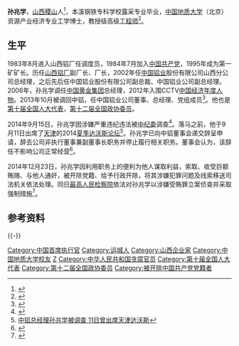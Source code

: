 '''孙兆学'''{{BD|1962年|9月|||孙}}，[[山西省|山西]][[稷山县|稷山]]人<ref name="中铝总经理孙兆学违纪被查 曾在山西工作22年">{{Cite web|title=中铝总经理孙兆学违纪被查 曾在山西工作22年|url=http://finance.ifeng.com/a/20140916/13116021_0.shtml|access-date=2021-11-25|work=finance.ifeng.com|archive-date=2019-06-08|archive-url=https://web.archive.org/web/20190608085320/http://finance.ifeng.com/a/20140916/13116021_0.shtml}}</ref>，本溪钢铁专科学校露采专业毕业，[[中国地质大学|中国地质大学]]（北京）资源产业经济专业工学博士，教授级高级[[工程师|工程师]]<ref>{{Cite web|title=中国领导干部资料库：孙兆学|url=http://gbzl.people.com.cn/grzy.php?id=131000002|access-date=2014-09-16|archive-url=https://web.archive.org/web/20140729225404/http://gbzl.people.com.cn/grzy.php?id=131000002|archive-date=2014-07-29|dead-url=yes}}</ref>。 

==生平==
1983年8月进入山西铝厂任调度员，1984年7月加入[[中国共产党|中国共产党]]，1995年成为第一矿矿长。历任[[山西铝厂|山西铝厂]]副厂长、厂长，2002年任[[中国铝业|中国铝业]]股份有限公司山西分公司总经理，之后先后任中国铝业股份有限公司副总裁、中国铝业公司副总经理。2006年，孙兆学调任[[中国黄金集团|中国黄金集团]]总经理，2012年入围CCTV[[中国经济年度人物|中国经济年度人物]]。2013年10月被调回中铝，任中国铝业公司董事、总经理、党组成员<ref>{{Cite web|title=中国铝业公司总经理孙兆学被调查_新浪财经_新浪网|url=http://finance.sina.com.cn/focus/sunzhaoxue/|access-date=2021-11-25|work=finance.sina.com.cn|archive-date=2021-11-25|archive-url=https://web.archive.org/web/20211125151654/http://finance.sina.com.cn/focus/sunzhaoxue/}}</ref>。他也是[[第十届全国人民代表大会代表名单|第十届全国人大代表]]，[[中国人民政治协商会议第十二届全国委员会委员名单|第十二届全国政协委员]]。

2014年9月15日，孙兆学因涉嫌严重违纪违法被[[中纪委|中纪委]]调查<ref>{{Cite web|title=中国铝业公司总经理孙兆学接受组织调查————执纪审查——中央纪委国家监委网站|url=https://www.ccdi.gov.cn/scdc/zggb/zjsc/201607/t20160704_115840.html|access-date=2021-11-25|work=www.ccdi.gov.cn|archive-date=2021-11-25|archive-url=https://web.archive.org/web/20211125145649/https://www.ccdi.gov.cn/scdc/zggb/zjsc/201607/t20160704_115840.html}}</ref>。落马之前，他于9月11日出席了[[天津|天津]]的2014[[夏季达沃斯论坛|夏季达沃斯论坛]]<ref>[http://news.xinhuanet.com/yzyd/energy/20140916/c_1112491182.htm 中铝总经理孙兆学被调查 11日曾出席天津达沃斯]</ref>。孙兆学已向中铝董事会递交辞呈申请，辞去公司非执行董事兼副董事长职务并停止履行相关职务。董事会认为，该辞任不影响公司正常经营<ref>{{Cite web|title=中国铝业副董事长孙兆学辞任 涉嫌违法受查|url=http://finance.qq.com/a/20140916/045395.htm|access-date=2014-09-16|archive-url=https://web.archive.org/web/20181211052712/https://finance.qq.com/a/20140916/045395.htm|archive-date=2018-12-11|dead-url=no}}</ref>。

2014年12月23日，孙兆学因利用职务上的便利为他人谋取利益，索取、收受巨额贿赂、与他人通奸，被开除党籍、给予行政开除，将其涉嫌犯罪问题及线索移送司法机关依法处理。同日[[最高人民检察院|最高人民检察院]]依法对孙兆学以涉嫌受贿罪立案侦查并采取强制措施<ref>{{cite web|title=中铝公司原总经理孙兆学被双开和立案|url=http://news.163.com/14/1224/11/AE7QV6M500014AED.html|accessdate=2015-01-12|date=2014-12-23|publisher=网易|language=|archive-url=https://web.archive.org/web/20150402143212/http://news.163.com/14/1224/11/AE7QV6M500014AED.html|archive-date=2015年4月2日|dead-url=yes}}</ref>。

== 参考资料 ==
{{Reflist}}
{{-}}
{{start box}}
{{s-bus}}
{{s-before|[[熊维平|熊维平]]}}
{{s-title|[[中國鋁業|中国铝业公司]][[总经理|总经理]]|2013年10月12日－2014年9月15日}}
{{s-after|[[余德辉|余德辉]]}}
{{end box}}
{{中共十八大到十九大期间的反腐败工作}}

{{DEFAULTSORT:S}}
[[Category:中国首席执行官|Category:中国首席执行官]]
[[Category:运城人|Category:运城人]]
[[Category:山西企业家|Category:山西企业家]]
[[Category:中国地质大学校友|Category:中国地质大学校友]]
[[Category:孙姓|Z]]
[[Category:中华人民共和国贪腐官员|Category:中华人民共和国贪腐官员]]
[[Category:第十届全国人大代表|Category:第十届全国人大代表]]
[[Category:第十二届全国政协委员|Category:第十二届全国政协委员]]
[[Category:被开除中国共产党党籍者|Category:被开除中国共产党党籍者]]